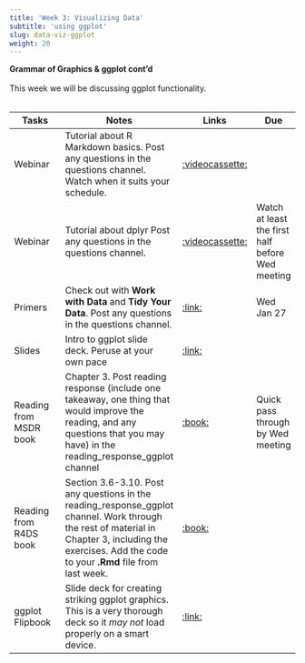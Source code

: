 ```yaml
---
title: 'Week 3: Visualizing Data'
subtitle: 'using ggplot'
slug: data-viz-ggplot
weight: 20
---
```



**Grammar of Graphics & ggplot cont'd**\
\
This week we will be discussing ggplot functionality.\
\

| Tasks | Notes | Links | Due |
| -------- | ------------- | ------ | ---- |
| Webinar | Tutorial about R Markdown basics. Post any questions in the questions channel. Watch when it suits your schedule. |[:videocassette:](https://rstudio.com/resources/webinars/getting-started-with-r-markdown/)| |
| Webinar |Tutorial about dplyr Post any questions in the questions channel.|[:videocassette:](https://rstudio.com/resources/additional-talks/the-grammar-and-graphics-of-data-science/)|Watch at least the first half before Wed meeting|
| Primers |Check out with **Work with Data** and **Tidy Your Data**. Post any questions in the questions channel. | [:link:](https://rstudio.cloud/learn/primers)| Wed Jan 27|
| Slides | Intro to ggplot slide deck. Peruse at your own pace| [:link:](/slides/data-viz-ggplot.html)||
| Reading from MSDR book | Chapter 3. Post reading response (include one takeaway, one thing that would improve the reading, and any questions that you may have) in the reading_response_ggplot channel | [:book:](https://mdsr-book.github.io/mdsr2e/ch-vizII.html)| Quick pass through by Wed meeting|
| Reading from R4DS book | Section 3.6-3.10. Post any questions in the reading_response_ggplot channel. Work through the rest of material in Chapter 3, including the exercises. Add the code to your **.Rmd** file from last week. |[:book:](https://r4ds.had.co.nz/data-visualisation.html#geometric-objects) | |
|ggplot Flipbook | Slide deck for creating striking ggplot graphics. This is a very thorough deck so it *may not * load properly on a smart device. |[:link:](https://evamaerey.github.io/ggplot_flipbook/ggplot_flipbook_xaringan.html#5)||

